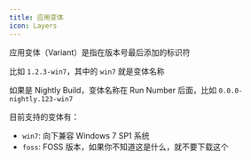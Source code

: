```yaml
---
title: 应用变体
icon: Layers
---
```


应用变体（Variant）是指在版本号最后添加的标识符

比如 `1.2.3-win7`，其中的 `win7` 就是变体名称

如果是 Nightly Build，变体名称在 Run Number 后面，比如 `0.0.0-nightly.123-win7`

目前支持的变体有：

- `win7`: 向下兼容 Windows 7 SP1 系统
- `foss`: FOSS 版本，如果你不知道这是什么，就不要下载这个
